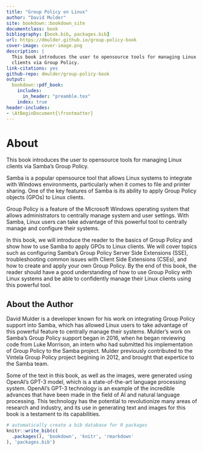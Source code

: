 ```yaml
--- 
title: "Group Policy on Linux"
author: "David Mulder"
site: bookdown::bookdown_site
documentclass: book
bibliography: [book.bib, packages.bib]
url: https://dmulder.github.io/group-policy-book
cover-image: cover-image.png
description: |
  This book introduces the user to opensource tools for managing Linux
  clients via Group Policy.
link-citations: yes
github-repo: dmulder/group-policy-book
output:
  bookdown::pdf_book:
    includes:
      in_header: "preamble.tex"
    index: true
header-includes:
- \AtBeginDocument{\frontmatter}
---
```


# About

This book introduces the user to opensource tools for managing Linux clients via Samba's Group Policy.

Samba is a popular opensource tool that allows Linux systems to integrate with Windows environments, particularly when it comes to file and printer sharing. One of the key features of Samba is its ability to apply Group Policy objects (GPOs) to Linux clients.

Group Policy is a feature of the Microsoft Windows operating system that allows administrators to centrally manage system and user settings. With Samba, Linux users can take advantage of this powerful tool to centrally manage and configure their systems.

In this book, we will introduce the reader to the basics of Group Policy and show how to use Samba to apply GPOs to Linux clients. We will cover topics such as configuring Samba's Group Policy Server Side Extensions (SSE), troubleshooting common issues with Client Side Extensions (CSEs), and how to create and apply your own Group Policy. By the end of this book, the reader should have a good understanding of how to use Group Policy with Linux systems and be able to confidently manage their Linux clients using this powerful tool.

## About the Author

David Mulder is a developer known for his work on integrating Group Policy support into Samba, which has allowed Linux users to take advantage of this powerful feature to centrally manage their systems. Mulder's work on Samba's Group Policy support began in 2016, when he began reviewing code from Luke Morrison, an intern who had submitted his implementation of Group Policy to the Samba project. Mulder previously contributed to the Vintela Group Policy project begining in 2012, and brought that expertice to the Samba team.

Some of the text in this book, as well as the images, were generated using OpenAI's GPT-3 model, which is a state-of-the-art language processing system. OpenAI's GPT-3 technology is an example of the incredible advances that have been made in the field of AI and natural language processing. This technology has the potential to revolutionize many areas of research and industry, and its use in generating text and images for this book is a testament to its capabilities.

```r
# automatically create a bib database for R packages
knitr::write_bib(c(
  .packages(), 'bookdown', 'knitr', 'rmarkdown'
), 'packages.bib')
```

\mainmatter
